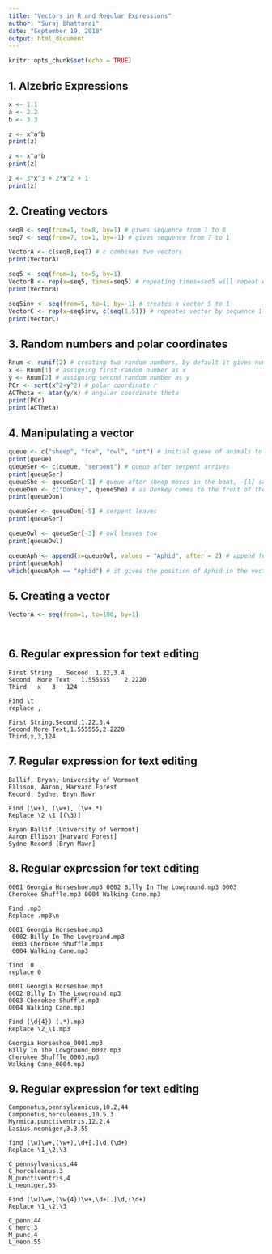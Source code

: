 ```yaml
---
title: "Vectors in R and Regular Expressions"
author: "Suraj Bhattarai"
date: "September 19, 2018"
output: html_document
---
```

```r
knitr::opts_chunk$set(echo = TRUE)
```

## 1. Alzebric Expressions
```r
x <- 1.1
a <- 2.2
b <- 3.3

z <- x^a^b
print(z)

z <- x^a*b
print(z)

z <- 3*x^3 + 2*x^2 + 1
print(z)
```

## 2. Creating vectors
```r
seq8 <- seq(from=1, to=8, by=1) # gives sequence from 1 to 8
seq7 <- seq(from=7, to=1, by=-1) # gives sequence from 7 to 1

VectorA <- c(seq8,seq7) # c combines two vectors 
print(VectorA)

seq5 <- seq(from=1, to=5, by=1)
VectorB <- rep(x=seq5, times=seq5) # repeating times=seq5 will repeat every element in the vector seq5 by it's own value. so 1 will be repeated one time, 2 will be twice, 3 will be thrice etc.
print(VectorB)

seq5inv <- seq(from=5, to=1, by=-1) # creates a vector 5 to 1
VectorC <- rep(x=seq5inv, c(seq(1,5))) # repeates vector by sequence 1 to 5, meaning first element in the vector 5 will be repeated once, 4 will be reepated twice and so on. 
print(VectorC)
```

## 3. Random numbers and polar coordinates

```r
Rnum <- runif(2) # creating two random numbers, by default it gives numbers between 0 and 1. 
x <- Rnum[1] # assigning first random number as x
y <- Rnum[2] # assigning second random number as y
PCr <- sqrt(x^2+y^2) # polar coordinate r 
ACTheta <- atan(y/x) # angular coordinate theta
print(PCr)
print(ACTheta)
```

## 4. Manipulating a vector
```r
queue <- c("sheep", "fox", "owl", "ant") # initial queue of animals to enter into the boat
print(queue) 
queueSer <- c(queue, "serpent") # queue after serpent arrives 
print(queueSer)
queueShe <- queueSer[-1] # queue after sheep moves in the boat, -[1] says to remove first element from the vector
queueDon <- c("Donkey", queueShe) # as Donkey comes to the front of the line
print(queueDon)

queueSer <- queueDon[-5] # serpent leaves 
print(queueSer)

queueOwl <- queueSer[-3] # owl leaves too
print(queueOwl)

queueAph <- append(x=queueOwl, values = "Aphid", after = 2) # append function adds an element, after 2 means to add after second element 
print(queueAph)
which(queueAph == "Aphid") # it gives the position of Aphid in the vector
```

## 5. Creating a vector
```R
VectorA <- seq(from=1, to=100, by=1)




```
## 6. Regular expression for text editing

```
First String	Second	1.22,3.4
Second	More Text	1.555555	2.2220
Third	x	3	124
```
```
Find \t
replace ,
```

```
First String,Second,1.22,3.4
Second,More Text,1.555555,2.2220
Third,x,3,124
```

## 7. Regular expression for text editing

```
Ballif, Bryan, University of Vermont
Ellison, Aaron, Harvard Forest
Record, Sydne, Bryn Mawr
```
```
Find (\w+), (\w+), (\w+.*)
Replace \2 \1 [(\3)]
```
```
Bryan Ballif [University of Vermont]
Aaron Ellison [Harvard Forest]
Sydne Record [Bryn Mawr]

```
## 8. Regular expression for text editing

```
0001 Georgia Horseshoe.mp3 0002 Billy In The Lowground.mp3 0003 Cherokee Shuffle.mp3 0004 Walking Cane.mp3
```
```
Find .mp3
Replace .mp3\n

```
```
0001 Georgia Horseshoe.mp3
 0002 Billy In The Lowground.mp3
 0003 Cherokee Shuffle.mp3
 0004 Walking Cane.mp3

```
```
find  0
replace 0

```
```
0001 Georgia Horseshoe.mp3
0002 Billy In The Lowground.mp3
0003 Cherokee Shuffle.mp3
0004 Walking Cane.mp3
```
```
Find (\d{4}) (.*).mp3
Replace \2_\1.mp3

```
```
Georgia Horseshoe_0001.mp3
Billy In The Lowground_0002.mp3
Cherokee Shuffle_0003.mp3
Walking Cane_0004.mp3
```

## 9. Regular expression for text editing

```
Camponotus,pennsylvanicus,10.2,44
Camponotus,herculeanus,10.5,3
Myrmica,punctiventris,12.2,4
Lasius,neoniger,3.3,55
```
```
find (\w)\w+,(\w+),\d+[.]\d,(\d+)
Replace \1_\2,\3
```
```
C_pennsylvanicus,44
C_herculeanus,3
M_punctiventris,4
L_neoniger,55
```
```
Find (\w)\w+,(\w{4})\w+,\d+[.]\d,(\d+)
Replace \1_\2,\3

```
```
C_penn,44
C_herc,3
M_punc,4
L_neon,55
```





